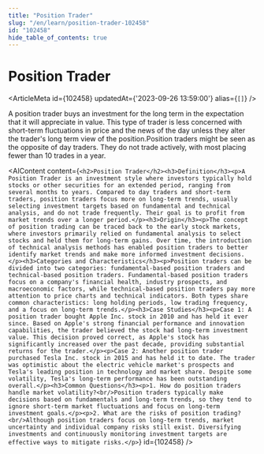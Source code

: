 ```yaml
---
title: "Position Trader"
slug: "/en/learn/position-trader-102458"
id: "102458"
hide_table_of_contents: true
---
```



# Position Trader

<ArticleMeta id={102458} updatedAt={'2023-09-26 13:59:00'} alias={`[]`} />
<div className='border-solid border-b border-t-0 my-4 border-[var(--ifm-color-gray-300)]' />

A position trader buys an investment for the long term in the expectation that it will appreciate in value. This type of trader is less concerned with short-term fluctuations in price and the news of the day unless they alter the trader's long term view of the position.Position traders might be seen as the opposite of day traders. They do not trade actively, with most placing fewer than 10 trades in a year.

<AIContent content={`<h2>Position Trader</h2><h3>Definition</h3><p>A Position Trader is an investment style where investors typically hold stocks or other securities for an extended period, ranging from several months to years. Compared to day traders and short-term traders, position traders focus more on long-term trends, usually selecting investment targets based on fundamental and technical analysis, and do not trade frequently. Their goal is to profit from market trends over a longer period.</p><h3>Origin</h3><p>The concept of position trading can be traced back to the early stock markets, where investors primarily relied on fundamental analysis to select stocks and held them for long-term gains. Over time, the introduction of technical analysis methods has enabled position traders to better identify market trends and make more informed investment decisions.</p><h3>Categories and Characteristics</h3><p>Position traders can be divided into two categories: fundamental-based position traders and technical-based position traders. Fundamental-based position traders focus on a company's financial health, industry prospects, and macroeconomic factors, while technical-based position traders pay more attention to price charts and technical indicators. Both types share common characteristics: long holding periods, low trading frequency, and a focus on long-term trends.</p><h3>Case Studies</h3><p>Case 1: A position trader bought Apple Inc. stock in 2010 and has held it ever since. Based on Apple's strong financial performance and innovation capabilities, the trader believed the stock had long-term investment value. This decision proved correct, as Apple's stock has significantly increased over the past decade, providing substantial returns for the trader.</p><p>Case 2: Another position trader purchased Tesla Inc. stock in 2015 and has held it to date. The trader was optimistic about the electric vehicle market's prospects and Tesla's leading position in technology and market share. Despite some volatility, Tesla's long-term performance has been outstanding overall.</p><h3>Common Questions</h3><p>1. How do position traders handle market volatility?<br/>Position traders typically make decisions based on fundamentals and long-term trends, so they tend to ignore short-term market fluctuations and focus on long-term investment goals.</p><p>2. What are the risks of position trading?<br/>Although position traders focus on long-term trends, market uncertainty and individual company risks still exist. Diversifying investments and continuously monitoring investment targets are effective ways to mitigate risks.</p>`} id={102458} />
